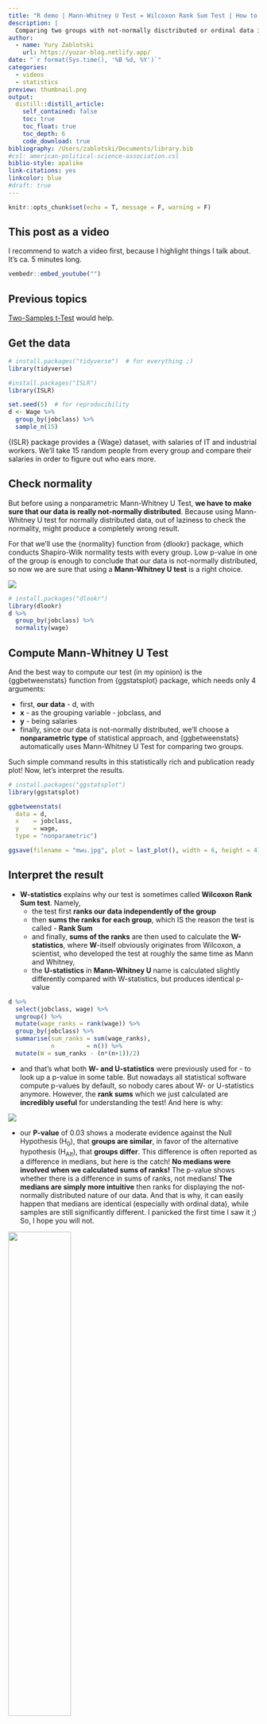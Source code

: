 ```yaml
---
title: "R demo | Mann-Whitney U Test = Wilcoxon Rank Sum Test | How to conduct, visualise & interpret 🥳 What happens if we use a wrong test 😱"
description: |
  Comparing two groups with not-normally disctributed or ordinal data is the reason we need Mann-Whitney U Test instead of t-Test. So, today we'll learn (1) how to conduct and visualize Mann-Whitney U Test you saw on the thumbnail with one simple command, (2) how to interpret all statistical results on that plot and (3) why this test is sometimes called Wilcoxon Rank Sum Test and why we shouldn't use this name
author:
  - name: Yury Zablotski
    url: https://yuzar-blog.netlify.app/
date: "`r format(Sys.time(), '%B %d, %Y')`"
categories:
  - videos
  - statistics
preview: thumbnail.png
output:
  distill::distill_article:
    self_contained: false
    toc: true
    toc_float: true
    toc_depth: 6
    code_download: true
bibliography: /Users/zablotski/Documents/library.bib
#csl: american-political-science-association.csl
biblio-style: apalike
link-citations: yes
linkcolor: blue
#draft: true
---
```



```r
knitr::opts_chunk$set(echo = T, message = F, warning = F)
```

## This post as a video 

I recommend to watch a video first, because I highlight things I talk about. It's ca. 5 minutes long. 

```r
vembedr::embed_youtube("")
```

## Previous topics

[Two-Samples t-Test](https://yuzar-blog.netlify.app/posts/2022-03-11-ttest/) would help.

## Get the data

```r
# install.packages("tidyverse")  # for everything ;)
library(tidyverse)

#install.packages("ISLR")
library(ISLR)

set.seed(5)  # for reproducibility
d <- Wage %>% 
  group_by(jobclass) %>% 
  sample_n(15)
```



{ISLR} package provides a {Wage} dataset, with salaries of IT and industrial workers. We'll take 15 random people from every group and compare their salaries in order to figure out who ears more.

## Check normality

But before using a nonparametric Mann-Whitney U Test, **we have to make sure that our data is really not-normally distributed**. Because using Mann-Whitney U test for normally distributed data, out of laziness to check the normality, might produce a completely wrong result. 

For that we'll use the {normality} function from {dlookr} package, which conducts Shapiro-Wilk normality tests with every group. Low p-value in one of the group is enough to conclude that our data is not-normally distributed, so now we are sure that using a **Mann-Whitney U test** is a right choice.

![](not_normal.png)

```r
# install.packages("dlookr")
library(dlookr)
d %>% 
  group_by(jobclass) %>% 
  normality(wage)
```


## Compute Mann-Whitney U Test 

And the best way to compute our test (in my opinion) is the {ggbetweenstats} function from {ggstatsplot} package, which needs only 4 arguments:

- first, **our data** - d, with
- **x** - as the grouping variable - jobclass, and
- **y** - being salaries 
- finally, since our data is not-normally distributed, we'll choose a **nonparametric type** of statistical approach, and {ggbetweenstats} automatically uses Mann-Whitney U Test for comparing two groups.

Such simple command results in this statistically rich and publication ready plot! Now, let's interpret the results.

```r
# install.packages("ggstatsplot")
library(ggstatsplot)

ggbetweenstats(
  data = d,
  x    = jobclass, 
  y    = wage, 
  type = "nonparametric")

ggsave(filename = "mwu.jpg", plot = last_plot(), width = 6, height = 4)
```



## Interpret the result

- **W-statistics** explains why our test is sometimes called **Wilcoxon Rank Sum test**. Namely, 
  - the test first **ranks our data independently of the group**
  - then **sums the ranks for each group**, which IS the reason the test is called - **Rank Sum**
  - and finally, **sums of the ranks** are then used to calculate the **W-statistics**, where **W**-itself obviously originates from Wilcoxon, a scientist, who developed the test at roughly the same time as Mann and Whitney,
  - the **U-statistics** in **Mann-Whitney U** name is calculated slightly differently compared with W-statistics, but produces identical p-value


```r
d %>% 
  select(jobclass, wage) %>% 
  ungroup() %>% 
  mutate(wage_ranks = rank(wage)) %>% 
  group_by(jobclass) %>% 
  summarise(sum_ranks = sum(wage_ranks),
            n         = n()) %>% 
  mutate(W = sum_ranks - (n*(n+1))/2)
```

- and that's what both **W- and U-statistics** were previously used for - to look up a p-value in some table. But nowadays all statistical software compute p-values by default, so nobody cares about W- or U-statistics anymore. However, the **rank sums** which we just calculated are **incredibly useful** for understanding the test! And here is why:

![](critical_value.png)

- our **P-value** of 0.03 shows a moderate evidence against the Null Hypothesis (H~0~), that **groups are similar**, in favor of the alternative hypothesis (H~Alt~), that **groups differ**. This difference is often reported as a difference in medians, but here is the catch! **No medians were involved when we calculated sums of ranks!** The p-value shows whether there is a difference in sums of ranks, not medians! **The medians are simply more intuitive** then ranks for displaying the not-normally distributed nature of our data. And that is why, it can easily happen that medians are identical (especially with ordinal data), while samples are still significantly different. I panicked the first time I saw it ;) So, I hope you will not.

![](colbert-report-stephen-colbert.gif){width=50%}

All right, our P-value tells us that there is a difference between salaries of industrial and IT guys. However, **a P-value does not say how big this difference is**. Moreover, the difference in medians is also useless, because medians were not compared and could be identical. 


![](p_value_interpretation.png)

- fortunately, {ggbetweenstats} provides a **Rank biserial correlation coefficient** with 95% confidence intervals as the measure of the **effect size**, which shows how large the difference is. The {interpret_rank_biserial} function from {effectsize} package helps to interpret this effect size and even provides a reference. Our effect size of -0.47 indicates a **very large** difference in salaries between our groups.

```r
# install.packages("effectsize")
library(effectsize)

interpret_rank_biserial(-0.47)

?interpret_rank_biserial
```

![](interpter_rank_biserial.png){width=50%}

## Conclusion

So, as you can see, both the test itself and it's name are quite confusing. And I prefer to stay with **Mann-Whitney U name**, because **Wilcoxon Rank Sum Test** can be easily mistaken with the **Wilcoxon Signed-Rank Test**, which can only be applied for paired samples. People often say - they used **Wilcoxon** test, but when I ask "which of both they mean", they mostly don't know. **But it's very important to know!!!**, because otherwise, as the p-value shows, we can get a completely opposite result.

```r
wilcox.test(data = d, wage ~ jobclass)
wilcox.test(data = d, wage ~ jobclass, paired = T)
```

However, if your data is paired and you want to understand Paired Wilcoxon Test really well, check out the code below and [this video](https://youtu.be/YRlIkNKazF8).

```r
ggwithinstats(
  data = d,
  x    = jobclass, 
  y    = wage, 
  type = "nonparametric")
```






## Don't use two-samples Wilcoxon-test if:

- samples are small (n<30) and normally distributed (or big and near normal). In this case use the more powerful [two-samples t-test](https://yury-zablotski.netlify.com/post/two-sample-t-test-compare-your-work-to-others/)

- data is not-normally distributed and you have more then two groups to compare to, then use Kruskal-Wallis test

---

If you think, I missed something, please comment on it, and I’ll improve this tutorial.

**Thank you for learning!**






## References and useful links

- https://www.stat.auckland.ac.nz/~wild/ChanceEnc/Ch10.wilcoxon.pdf

- https://datatab.net/tutorial/mann-whitney-u-test